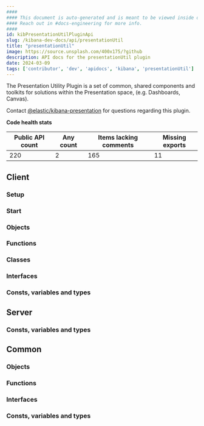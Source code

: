 ```yaml
---
####
#### This document is auto-generated and is meant to be viewed inside our experimental, new docs system.
#### Reach out in #docs-engineering for more info.
####
id: kibPresentationUtilPluginApi
slug: /kibana-dev-docs/api/presentationUtil
title: "presentationUtil"
image: https://source.unsplash.com/400x175/?github
description: API docs for the presentationUtil plugin
date: 2024-03-09
tags: ['contributor', 'dev', 'apidocs', 'kibana', 'presentationUtil']
---
```


The Presentation Utility Plugin is a set of common, shared components and toolkits for solutions within the Presentation space, (e.g. Dashboards, Canvas).

Contact [@elastic/kibana-presentation](https://github.com/orgs/elastic/teams/kibana-presentation) for questions regarding this plugin.

**Code health stats**

| Public API count  | Any count | Items lacking comments | Missing exports |
|-------------------|-----------|------------------------|-----------------|
| 220 | 2 | 165 | 11 |

## Client

### Setup
<DocDefinitionList data={[presentationUtilObj.client.setup]}/>

### Start
<DocDefinitionList data={[presentationUtilObj.client.start]}/>

### Objects
<DocDefinitionList data={presentationUtilObj.client.objects}/>

### Functions
<DocDefinitionList data={presentationUtilObj.client.functions}/>

### Classes
<DocDefinitionList data={presentationUtilObj.client.classes}/>

### Interfaces
<DocDefinitionList data={presentationUtilObj.client.interfaces}/>

### Consts, variables and types
<DocDefinitionList data={presentationUtilObj.client.misc}/>

## Server

### Consts, variables and types
<DocDefinitionList data={presentationUtilObj.server.misc}/>

## Common

### Objects
<DocDefinitionList data={presentationUtilObj.common.objects}/>

### Functions
<DocDefinitionList data={presentationUtilObj.common.functions}/>

### Interfaces
<DocDefinitionList data={presentationUtilObj.common.interfaces}/>

### Consts, variables and types
<DocDefinitionList data={presentationUtilObj.common.misc}/>


